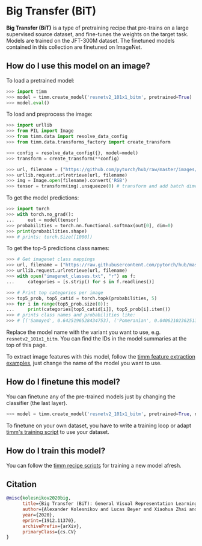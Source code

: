 # Big Transfer (BiT)

**Big Transfer (BiT)** is a type of pretraining recipe that pre-trains  on a large supervised source dataset, and fine-tunes the weights on the target task. Models are trained on the JFT-300M dataset. The finetuned models contained in this collection are finetuned on ImageNet.

## How do I use this model on an image?

To load a pretrained model:

```py
>>> import timm
>>> model = timm.create_model('resnetv2_101x1_bitm', pretrained=True)
>>> model.eval()
```

To load and preprocess the image:

```py 
>>> import urllib
>>> from PIL import Image
>>> from timm.data import resolve_data_config
>>> from timm.data.transforms_factory import create_transform

>>> config = resolve_data_config({}, model=model)
>>> transform = create_transform(**config)

>>> url, filename = ("https://github.com/pytorch/hub/raw/master/images/dog.jpg", "dog.jpg")
>>> urllib.request.urlretrieve(url, filename)
>>> img = Image.open(filename).convert('RGB')
>>> tensor = transform(img).unsqueeze(0) # transform and add batch dimension
```

To get the model predictions:

```py
>>> import torch
>>> with torch.no_grad():
...     out = model(tensor)
>>> probabilities = torch.nn.functional.softmax(out[0], dim=0)
>>> print(probabilities.shape)
>>> # prints: torch.Size([1000])
```

To get the top-5 predictions class names:

```py
>>> # Get imagenet class mappings
>>> url, filename = ("https://raw.githubusercontent.com/pytorch/hub/master/imagenet_classes.txt", "imagenet_classes.txt")
>>> urllib.request.urlretrieve(url, filename) 
>>> with open("imagenet_classes.txt", "r") as f:
...     categories = [s.strip() for s in f.readlines()]

>>> # Print top categories per image
>>> top5_prob, top5_catid = torch.topk(probabilities, 5)
>>> for i in range(top5_prob.size(0)):
...     print(categories[top5_catid[i]], top5_prob[i].item())
>>> # prints class names and probabilities like:
>>> # [('Samoyed', 0.6425196528434753), ('Pomeranian', 0.04062102362513542), ('keeshond', 0.03186424449086189), ('white wolf', 0.01739676296710968), ('Eskimo dog', 0.011717947199940681)]
```

Replace the model name with the variant you want to use, e.g. `resnetv2_101x1_bitm`. You can find the IDs in the model summaries at the top of this page.

To extract image features with this model, follow the [timm feature extraction examples](https://rwightman.github.io/pytorch-image-models/feature_extraction/), just change the name of the model you want to use.

## How do I finetune this model?

You can finetune any of the pre-trained models just by changing the classifier (the last layer).

```py
>>> model = timm.create_model('resnetv2_101x1_bitm', pretrained=True, num_classes=NUM_FINETUNE_CLASSES)
```
To finetune on your own dataset, you have to write a training loop or adapt [timm's training
script](https://github.com/rwightman/pytorch-image-models/blob/master/train.py) to use your dataset.

## How do I train this model?

You can follow the [timm recipe scripts](https://rwightman.github.io/pytorch-image-models/scripts/) for training a new model afresh.

## Citation

```BibTeX
@misc{kolesnikov2020big,
      title={Big Transfer (BiT): General Visual Representation Learning}, 
      author={Alexander Kolesnikov and Lucas Beyer and Xiaohua Zhai and Joan Puigcerver and Jessica Yung and Sylvain Gelly and Neil Houlsby},
      year={2020},
      eprint={1912.11370},
      archivePrefix={arXiv},
      primaryClass={cs.CV}
}
```

<!--
Type: model-index
Collections:
- Name: Big Transfer
  Paper:
    Title: 'Big Transfer (BiT): General Visual Representation Learning'
    URL: https://paperswithcode.com/paper/large-scale-learning-of-general-visual
Models:
- Name: resnetv2_101x1_bitm
  In Collection: Big Transfer
  Metadata:
    FLOPs: 5330896
    Parameters: 44540000
    File Size: 178256468
    Architecture:
    - 1x1 Convolution
    - Bottleneck Residual Block
    - Convolution
    - Global Average Pooling
    - Group Normalization
    - Max Pooling
    - ReLU
    - Residual Block
    - Residual Connection
    - Softmax
    - Weight Standardization
    Tasks:
    - Image Classification
    Training Techniques:
    - Mixup
    - SGD with Momentum
    - Weight Decay
    Training Data:
    - ImageNet
    - JFT-300M
    Training Resources: Cloud TPUv3-512
    ID: resnetv2_101x1_bitm
    LR: 0.03
    Epochs: 90
    Layers: 101
    Crop Pct: '1.0'
    Momentum: 0.9
    Batch Size: 4096
    Image Size: '480'
    Weight Decay: 0.0001
    Interpolation: bilinear
  Code: https://github.com/rwightman/pytorch-image-models/blob/b9843f954b0457af2db4f9dea41a8538f51f5d78/timm/models/resnetv2.py#L444
  Weights: https://storage.googleapis.com/bit_models/BiT-M-R101x1-ILSVRC2012.npz
  Results:
  - Task: Image Classification
    Dataset: ImageNet
    Metrics:
      Top 1 Accuracy: 82.21%
      Top 5 Accuracy: 96.47%
- Name: resnetv2_101x3_bitm
  In Collection: Big Transfer
  Metadata:
    FLOPs: 15988688
    Parameters: 387930000
    File Size: 1551830100
    Architecture:
    - 1x1 Convolution
    - Bottleneck Residual Block
    - Convolution
    - Global Average Pooling
    - Group Normalization
    - Max Pooling
    - ReLU
    - Residual Block
    - Residual Connection
    - Softmax
    - Weight Standardization
    Tasks:
    - Image Classification
    Training Techniques:
    - Mixup
    - SGD with Momentum
    - Weight Decay
    Training Data:
    - ImageNet
    - JFT-300M
    Training Resources: Cloud TPUv3-512
    ID: resnetv2_101x3_bitm
    LR: 0.03
    Epochs: 90
    Layers: 101
    Crop Pct: '1.0'
    Momentum: 0.9
    Batch Size: 4096
    Image Size: '480'
    Weight Decay: 0.0001
    Interpolation: bilinear
  Code: https://github.com/rwightman/pytorch-image-models/blob/b9843f954b0457af2db4f9dea41a8538f51f5d78/timm/models/resnetv2.py#L451
  Weights: https://storage.googleapis.com/bit_models/BiT-M-R101x3-ILSVRC2012.npz
  Results:
  - Task: Image Classification
    Dataset: ImageNet
    Metrics:
      Top 1 Accuracy: 84.38%
      Top 5 Accuracy: 97.37%
- Name: resnetv2_152x2_bitm
  In Collection: Big Transfer
  Metadata:
    FLOPs: 10659792
    Parameters: 236340000
    File Size: 945476668
    Architecture:
    - 1x1 Convolution
    - Bottleneck Residual Block
    - Convolution
    - Global Average Pooling
    - Group Normalization
    - Max Pooling
    - ReLU
    - Residual Block
    - Residual Connection
    - Softmax
    - Weight Standardization
    Tasks:
    - Image Classification
    Training Techniques:
    - Mixup
    - SGD with Momentum
    - Weight Decay
    Training Data:
    - ImageNet
    - JFT-300M
    ID: resnetv2_152x2_bitm
    Crop Pct: '1.0'
    Image Size: '480'
    Interpolation: bilinear
  Code: https://github.com/rwightman/pytorch-image-models/blob/b9843f954b0457af2db4f9dea41a8538f51f5d78/timm/models/resnetv2.py#L458
  Weights: https://storage.googleapis.com/bit_models/BiT-M-R152x2-ILSVRC2012.npz
  Results:
  - Task: Image Classification
    Dataset: ImageNet
    Metrics:
      Top 1 Accuracy: 84.4%
      Top 5 Accuracy: 97.43%
- Name: resnetv2_152x4_bitm
  In Collection: Big Transfer
  Metadata:
    FLOPs: 21317584
    Parameters: 936530000
    File Size: 3746270104
    Architecture:
    - 1x1 Convolution
    - Bottleneck Residual Block
    - Convolution
    - Global Average Pooling
    - Group Normalization
    - Max Pooling
    - ReLU
    - Residual Block
    - Residual Connection
    - Softmax
    - Weight Standardization
    Tasks:
    - Image Classification
    Training Techniques:
    - Mixup
    - SGD with Momentum
    - Weight Decay
    Training Data:
    - ImageNet
    - JFT-300M
    Training Resources: Cloud TPUv3-512
    ID: resnetv2_152x4_bitm
    Crop Pct: '1.0'
    Image Size: '480'
    Interpolation: bilinear
  Code: https://github.com/rwightman/pytorch-image-models/blob/b9843f954b0457af2db4f9dea41a8538f51f5d78/timm/models/resnetv2.py#L465
  Weights: https://storage.googleapis.com/bit_models/BiT-M-R152x4-ILSVRC2012.npz
  Results:
  - Task: Image Classification
    Dataset: ImageNet
    Metrics:
      Top 1 Accuracy: 84.95%
      Top 5 Accuracy: 97.45%
- Name: resnetv2_50x1_bitm
  In Collection: Big Transfer
  Metadata:
    FLOPs: 5330896
    Parameters: 25550000
    File Size: 102242668
    Architecture:
    - 1x1 Convolution
    - Bottleneck Residual Block
    - Convolution
    - Global Average Pooling
    - Group Normalization
    - Max Pooling
    - ReLU
    - Residual Block
    - Residual Connection
    - Softmax
    - Weight Standardization
    Tasks:
    - Image Classification
    Training Techniques:
    - Mixup
    - SGD with Momentum
    - Weight Decay
    Training Data:
    - ImageNet
    - JFT-300M
    Training Resources: Cloud TPUv3-512
    ID: resnetv2_50x1_bitm
    LR: 0.03
    Epochs: 90
    Layers: 50
    Crop Pct: '1.0'
    Momentum: 0.9
    Batch Size: 4096
    Image Size: '480'
    Weight Decay: 0.0001
    Interpolation: bilinear
  Code: https://github.com/rwightman/pytorch-image-models/blob/b9843f954b0457af2db4f9dea41a8538f51f5d78/timm/models/resnetv2.py#L430
  Weights: https://storage.googleapis.com/bit_models/BiT-M-R50x1-ILSVRC2012.npz
  Results:
  - Task: Image Classification
    Dataset: ImageNet
    Metrics:
      Top 1 Accuracy: 80.19%
      Top 5 Accuracy: 95.63%
- Name: resnetv2_50x3_bitm
  In Collection: Big Transfer
  Metadata:
    FLOPs: 15988688
    Parameters: 217320000
    File Size: 869321580
    Architecture:
    - 1x1 Convolution
    - Bottleneck Residual Block
    - Convolution
    - Global Average Pooling
    - Group Normalization
    - Max Pooling
    - ReLU
    - Residual Block
    - Residual Connection
    - Softmax
    - Weight Standardization
    Tasks:
    - Image Classification
    Training Techniques:
    - Mixup
    - SGD with Momentum
    - Weight Decay
    Training Data:
    - ImageNet
    - JFT-300M
    Training Resources: Cloud TPUv3-512
    ID: resnetv2_50x3_bitm
    LR: 0.03
    Epochs: 90
    Layers: 50
    Crop Pct: '1.0'
    Momentum: 0.9
    Batch Size: 4096
    Image Size: '480'
    Weight Decay: 0.0001
    Interpolation: bilinear
  Code: https://github.com/rwightman/pytorch-image-models/blob/b9843f954b0457af2db4f9dea41a8538f51f5d78/timm/models/resnetv2.py#L437
  Weights: https://storage.googleapis.com/bit_models/BiT-M-R50x3-ILSVRC2012.npz
  Results:
  - Task: Image Classification
    Dataset: ImageNet
    Metrics:
      Top 1 Accuracy: 83.75%
      Top 5 Accuracy: 97.12%
-->